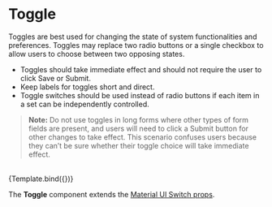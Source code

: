 
<Meta title="Elements/Toggle" component={Toggle} />

# Toggle

Toggles are best used for changing the state of system functionalities and preferences. Toggles may replace two radio buttons or a single checkbox to allow users to choose between two opposing states.

- Toggles should take immediate effect and should not require the user to click Save or Submit.
- Keep labels for toggles short and direct.
- Toggle switches should be used instead of radio buttons if each item in a set can be independently controlled.

> **Note:** Do not use toggles in long forms where other types of form fields are present, and users will need to click a Submit button for other changes to take effect. This scenario confuses users because they can’t be sure whether their toggle choice will take immediate effect.

<br />


<Canvas>
  <Story
    name="Toggle"
    args={{
      tooltipText: undefined,
      interactive: undefined,
    }}
    argTypes={{
      tooltipText: {
        description: 'Content to display inside an optional tooltip.',
        type: { name: 'string', summary: 'JSX.Element | string' },
      },
      interactive: {
        description:
          'Makes a tooltip interactive (meaning the tooltip will not close when the user hovers over the tooltip before the `leaveDelay` is expired.)',
        type: { name: 'boolean', summary: 'boolean' },
      },
    }}
  >
    {Template.bind({})}
  </Story>
</Canvas>

The **Toggle** component extends the [Material UI Switch props](https://v4.mui.com/api/switch/#props).

<ArgsTable story="Toggle" />
